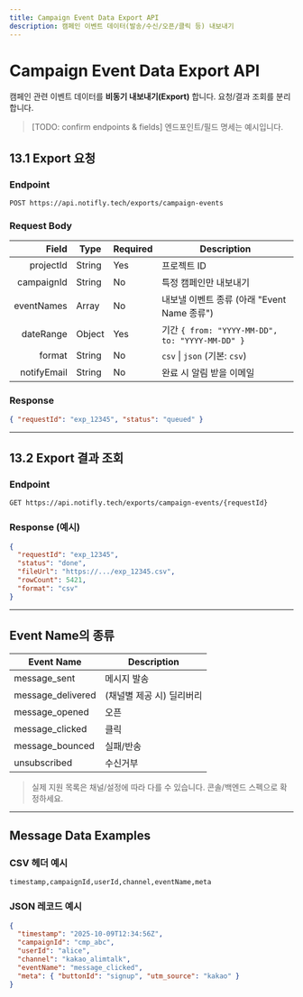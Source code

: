 ```yaml
---
title: Campaign Event Data Export API
description: 캠페인 이벤트 데이터(발송/수신/오픈/클릭 등) 내보내기
---
```


# Campaign Event Data Export API

캠페인 관련 이벤트 데이터를 **비동기 내보내기(Export)** 합니다. 요청/결과 조회를 분리합니다.

> [TODO: confirm endpoints & fields] 엔드포인트/필드 명세는 예시입니다.

## 13.1 Export 요청

### Endpoint

`POST https://api.notifly.tech/exports/campaign-events`

### Request Body

| Field         | Type   | Required | Description                                   |
|--------------:|--------|----------|-----------------------------------------------|
| projectId     | String | Yes      | 프로젝트 ID                                   |
| campaignId    | String | No       | 특정 캠페인만 내보내기                        |
| eventNames    | Array  | No       | 내보낼 이벤트 종류 (아래 "Event Name 종류")    |
| dateRange     | Object | Yes      | 기간 `{ from: "YYYY-MM-DD", to: "YYYY-MM-DD" }` |
| format        | String | No       | `csv` \| `json` (기본: `csv`)                  |
| notifyEmail   | String | No       | 완료 시 알림 받을 이메일                       |

### Response

```json
{ "requestId": "exp_12345", "status": "queued" }
```

---

## 13.2 Export 결과 조회

### Endpoint

`GET https://api.notifly.tech/exports/campaign-events/{requestId}`

### Response (예시)

```json
{
  "requestId": "exp_12345",
  "status": "done",
  "fileUrl": "https://.../exp_12345.csv",
  "rowCount": 5421,
  "format": "csv"
}
```

---

## Event Name의 종류

| Event Name         | Description             |
|--------------------|-------------------------|
| message_sent       | 메시지 발송             |
| message_delivered  | (채널별 제공 시) 딜리버리|
| message_opened     | 오픈                    |
| message_clicked    | 클릭                    |
| message_bounced    | 실패/반송               |
| unsubscribed       | 수신거부                |

> 실제 지원 목록은 채널/설정에 따라 다를 수 있습니다. 콘솔/백엔드 스펙으로 확정하세요.

---

## Message Data Examples

### CSV 헤더 예시
```csv
timestamp,campaignId,userId,channel,eventName,meta
```

### JSON 레코드 예시
```json
{
  "timestamp": "2025-10-09T12:34:56Z",
  "campaignId": "cmp_abc",
  "userId": "alice",
  "channel": "kakao_alimtalk",
  "eventName": "message_clicked",
  "meta": { "buttonId": "signup", "utm_source": "kakao" }
}
```
